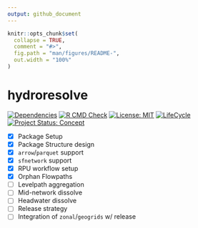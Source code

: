 ```yaml
---
output: github_document
---
```


<!-- README.md is generated from README.Rmd. Please edit that file -->

```r
knitr::opts_chunk$set(
  collapse = TRUE,
  comment = "#>",
  fig.path = "man/figures/README-",
  out.width = "100%"
)
```

# hydroresolve

<!-- badges: start -->
[![Dependencies](https://img.shields.io/badge/dependencies-4/37-green?style=flat)](#)
[![R CMD Check](https://github.com/mikejohnson51/hydroresolve/actions/workflows/R-CMD-check.yaml/badge.svg)](https://github.com/mikejohnson51/hydroresolve/actions/workflows/R-CMD-check.yaml)
[![License: MIT](https://img.shields.io/badge/License-MIT-yellow.svg)](https://choosealicense.com/licenses/mit/)
[![LifeCycle](man/figures/lifecycle/lifecycle-experimental.svg)](https://lifecycle.r-lib.org/articles/stages.html#experimental)
[![Project Status: Concept](https://www.repostatus.org/badges/latest/concept.svg)](https://www.repostatus.org/#concept)
<!-- badges: end -->

- [x] Package Setup
- [x] Package Structure design
- [x] `arrow`/`parquet` support
- [x] `sfnetwork` support
- [x] RPU workflow setup
- [x] Orphan Flowpaths
- [ ] Levelpath aggregation
- [ ] Mid-network dissolve
- [ ] Headwater dissolve
- [ ] Release strategy
- [ ] Integration of `zonal`/`geogrids` w/ release
 